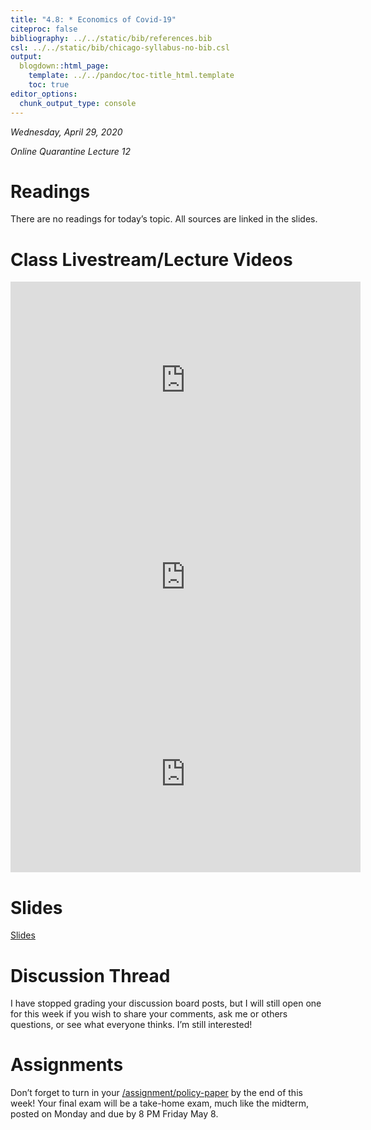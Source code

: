```yaml
---
title: "4.8: * Economics of Covid-19"
citeproc: false
bibliography: ../../static/bib/references.bib
csl: ../../static/bib/chicago-syllabus-no-bib.csl
output:
  blogdown::html_page:
    template: ../../pandoc/toc-title_html.template
    toc: true
editor_options: 
  chunk_output_type: console
---
```


*Wednesday, April 29, 2020*

*Online Quarantine Lecture 12*

# Readings

There are no readings for today's topic. All sources are linked in the slides.

# Class Livestream/Lecture Videos

<iframe width="560" height="315" src="https://www.youtube.com/embed/QtCEz4v6PAY" frameborder="0" allow="accelerometer; autoplay; encrypted-media; gyroscope; picture-in-picture" allowfullscreen></iframe>

<iframe width="560" height="315" src="https://www.youtube.com/embed/qJkWgyK8BUQ" frameborder="0" allow="accelerometer; autoplay; encrypted-media; gyroscope; picture-in-picture" allowfullscreen></iframe>

<iframe width="560" height="315" src="https://www.youtube.com/embed/L0zfVMmkC20" frameborder="0" allow="accelerometer; autoplay; encrypted-media; gyroscope; picture-in-picture" allowfullscreen></iframe>

# Slides

[<i class="fas fa-chalkboard-teacher"></i> Slides](/slides/4.8-slides)

# Discussion Thread

I have stopped grading your discussion board posts, but I will still open one for this week if you wish to share your comments, ask me or others questions, or see what everyone thinks. I'm still interested!

# Assignments

Don't forget to turn in your [/assignment/policy-paper](policy paper) by the end of this week! Your final exam will be a take-home exam, much like the midterm, posted on Monday and due by 8 PM Friday May 8.